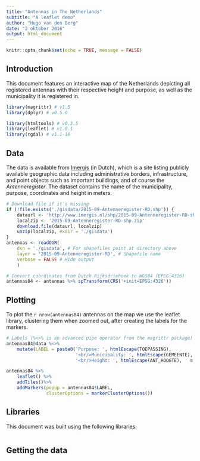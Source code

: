```yaml
---
title: "Antennas in The Netherlands"
subtitle: "A leaflet demo"
author: "Hugo van den Berg"
date: "2 oktober 2016"
output: html_document
---
```


```r
knitr::opts_chunk$set(echo = TRUE, message = FALSE)
```

## Introduction

This document features an interactive map of the Netherlands depicting all
registered antennas with their respective height and purpose, as well as the
municipality it is registered in.

```r
library(magrittr) # v1.5
library(dplyr) # v0.5.0

library(htmltools) # v0.3.5
library(leaflet) # v1.0.1
library(rgdal) # v1.1-10
```

## Data

The data is available from [Imergis](http://www.imergis.nl/asp/47.asp) (in
Dutch), which is a site listing publicly available geographic data including
administrative borders, infrastructure, and point objects such as important
buildings, and of course the *Antenneregister*.
The dataset contains the name of the municipality, purpose, coordinates and
height in meters.

```r
# Download file if it's missing
if (!file.exists('./gisdata/2015-09-Antenneregister-RD.shp')) {
    dataurl <- 'http://www.imergis.nl/shp/2015-09-Antenneregister-RD-shp.zip'
    localzip <- '2015-09-Antenneregister-RD-shp.zip'
    download.file(dataurl, localzip)
    unzip(localzip, exdir = './gisdata')
}
antennas <- readOGR(
    dsn = './gisdata', # For shapefiles point at directory above
    layer = '2015-09-Antenneregister-RD', # Shapefile name
    verbose = FALSE # Hide output
    )

# Convert coordinates from Dutch Rijksdriehoek to WGS84 (EPSG:4326)
antennas84 <- antennas %>% spTransform(CRS('+init=EPSG:4326'))
```

## Plotting

To plot the `r nrow(antennas84)` antennas on the map we use the leaflet
library, clustering them when zoomed out, after creating the labels for the
markers.

```r
# Labels (%<>% is an advanced pipe operator from the magrittr package)
antennas84@data %<>%
    mutate(LABEL = paste0('Purpose: ', htmlEscape(TOEPASSING),
                          '<br/>Municipality: ', htmlEscape(GEMEENTE),
                          '<br/>Height: ', htmlEscape(ANT_HOOGTE), ' m'))

antennas84 %>%
    leaflet() %>%
    addTiles()%>%
    addMarkers(popup = antennas84$LABEL,
               clusterOptions = markerClusterOptions())
```

## Libraries

This document was built using the following libraries:

```r
```

## Getting the data

```r
```
